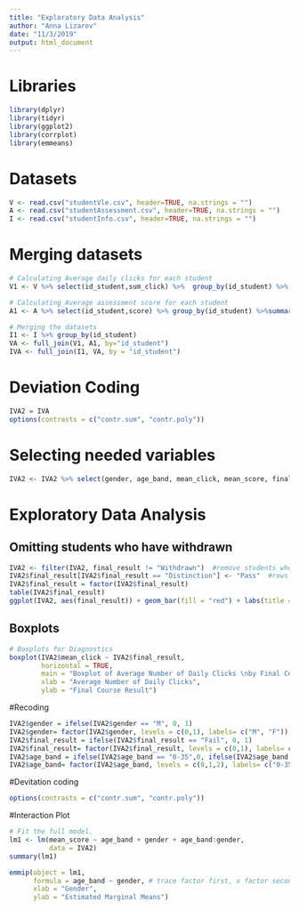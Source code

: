 ```yaml
---
title: "Exploratory Data Analysis"
author: "Anna Lizarov"
date: "11/3/2019"
output: html_document
---
```


# Libraries
```r
library(dplyr)
library(tidyr)
library(ggplot2)
library(corrplot)
library(emmeans)
```

# Datasets
```r
V <- read.csv("studentVle.csv", header=TRUE, na.strings = "")
A <- read.csv("studentAssessment.csv", header=TRUE, na.strings = "")
I <- read.csv("studentInfo.csv", header=TRUE, na.strings = "")
```

# Merging datasets
```r
# Calculating Average daily clicks for each student
V1 <- V %>% select(id_student,sum_click) %>%  group_by(id_student) %>% summarise(mean_click=mean(sum_click))

# Calculating Average assessment score for each student
A1 <- A %>% select(id_student,score) %>% group_by(id_student) %>%summarise(mean_score=mean(score))

# Merging the datasets
I1 <- I %>% group_by(id_student)
VA <- full_join(V1, A1, by="id_student")
IVA <- full_join(I1, VA, by = "id_student")
```

# Deviation Coding
```r
IVA2 = IVA
options(contrasts = c("contr.sum", "contr.poly")) 
```

# Selecting needed variables
```r
IVA2 <- IVA2 %>% select(gender, age_band, mean_click, mean_score, final_result)
```

# Exploratory Data Analysis

## Omitting students who have withdrawn
```r
IVA2 <- filter(IVA2, final_result != "Withdrawn")  #remove students who withdrew
IVA2$final_result[IVA2$final_result == "Distinction"] <- "Pass"  #rows where final_result = distinction where renames to "pass" 
IVA2$final_result = factor(IVA2$final_result)
table(IVA2$final_result)
ggplot(IVA2, aes(final_result)) + geom_bar(fill = "red") + labs(title = "The Number of Students Passing or Failing the Course", x = "Student's Final Result", y = "Frequency") + theme_classic()
```

## Boxplots
```r
# Boxplots for Diagnostics
boxplot(IVA2$mean_click ~ IVA2$final_result,
        horizontal = TRUE,
        main = "Boxplot of Average Number of Daily Clicks \nby Final Course Result",
        xlab = "Average Number of Daily Clicks",
        ylab = "Final Course Result")
```
#Recoding
```r
IVA2$gender = ifelse(IVA2$gender == "M", 0, 1)
IVA2$gender= factor(IVA2$gender, levels = c(0,1), labels= c("M", "F"))
IVA2$final_result = ifelse(IVA2$final_result == "Fail", 0, 1)
IVA2$final_result= factor(IVA2$final_result, levels = c(0,1), labels= c("Fail", "Pass"))
IVA2$age_band = ifelse(IVA2$age_band == "0-35",0, ifelse(IVA2$age_band == "35-55", 1, 2))
IVA2$age_band= factor(IVA2$age_band, levels = c(0,1,2), labels= c("0-35", "35-55", "55<="))

```

#Devitation coding
```r
options(contrasts = c("contr.sum", "contr.poly")) 
```

#Interaction Plot
```r
# Fit the full model.
lm1 <- lm(mean_score ~ age_band + gender + age_band:gender, 
          data = IVA2)
summary(lm1)
```
```r
emmip(object = lm1, 
      formula = age_band ~ gender, # trace factor first, x factor second
      xlab = "Gender",
      ylab = "Estimated Marginal Means")
```


